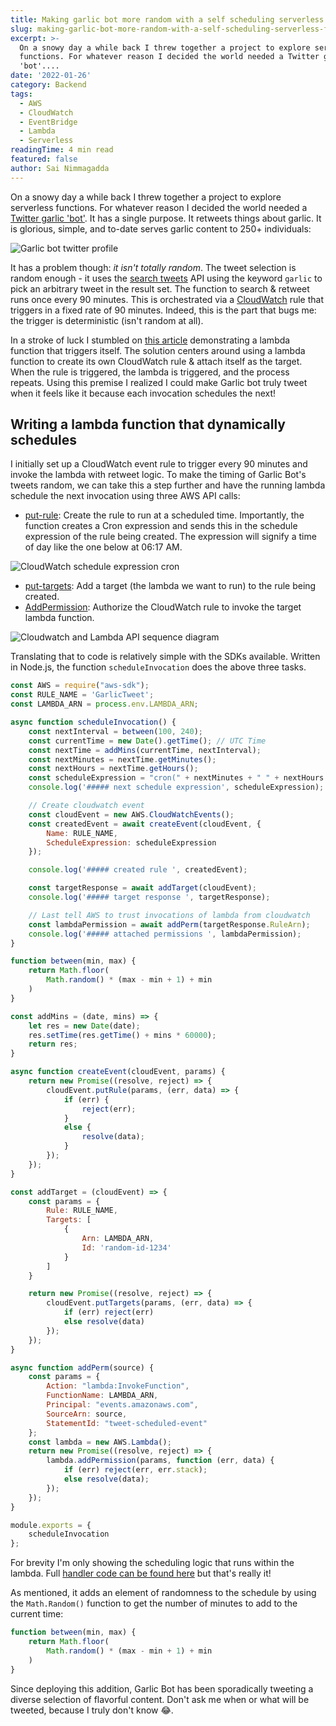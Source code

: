 ```yaml
---
title: Making garlic bot more random with a self scheduling serverless function
slug: making-garlic-bot-more-random-with-a-self-scheduling-serverless-function
excerpt: >-
  On a snowy day a while back I threw together a project to explore serverless
  functions. For whatever reason I decided the world needed a Twitter garlic
  'bot'....
date: '2022-01-26'
category: Backend
tags:
  - AWS
  - CloudWatch
  - EventBridge
  - Lambda
  - Serverless
readingTime: 4 min read
featured: false
author: Sai Nimmagadda
---
```


On a snowy day a while back I threw together a project to explore serverless functions. For whatever reason I decided the world needed a [Twitter garlic 'bot'](https://twitter.com/GarlicHub). It has a single purpose. It retweets things about garlic. It is glorious, simple, and to-date serves garlic content to 250+ individuals:

![Garlic bot twitter profile](/images/articles/garlic_bot_twitter.png)

It has a problem though: *it isn't totally random*. The tweet selection is random enough - it uses the [search tweets](https://developer.twitter.com/en/docs/twitter-api/search-overview) API using the keyword `garlic` to pick an arbitrary tweet in the result set. The function to search & retweet runs once every 90 minutes. This is orchestrated via a [CloudWatch](https://docs.aws.amazon.com/AmazonCloudWatch/latest/events/WhatIsCloudWatchEvents.html) rule that triggers in a fixed rate of 90 minutes. Indeed, this is the part that bugs me: the trigger is deterministic (isn't random at all).

In a stroke of luck I stumbled on [this article](https://blog.bitsrc.io/aws-lambda-function-that-dynamically-schedules-its-next-runtime-e971fca6b6f6) demonstrating a lambda function that triggers itself. The solution centers around using a lambda function to create its own CloudWatch rule & attach itself as the target. When the rule is triggered, the lambda is triggered, and the process repeats. Using this premise I realized I could make Garlic bot truly tweet when it feels like it because each invocation schedules the next!

## Writing a lambda function that dynamically schedules

I initially set up a CloudWatch event rule to trigger every 90 minutes and invoke the lambda with retweet logic. To make the timing of Garlic Bot's tweets random, we can take this a step further and have the running lambda schedule the next invocation using three AWS API calls:

- [put-rule](https://docs.aws.amazon.com/cli/latest/reference/events/put-rule.html): Create the rule to run at a scheduled time. Importantly, the function creates a Cron expression and sends this in the schedule expression of the rule being created. The expression will signify a time of day like the one below at 06:17 AM.

![CloudWatch schedule expression cron](/images/articles/lambda_schedule_cron.png)

- [put-targets](https://docs.aws.amazon.com/cli/latest/reference/events/put-targets.html): Add a target (the lambda we want to run) to the rule being created.
- [AddPermission](https://docs.aws.amazon.com/lambda/latest/dg/API_AddPermission.html): Authorize the CloudWatch rule to invoke the target lambda function.

![Cloudwatch and Lambda API sequence diagram](/images/articles/cloudwatch_lambda_sequence.png)

Translating that to code is relatively simple with the SDKs available. Written in Node.js, the function `scheduleInvocation` does the above three tasks.


```javascript
const AWS = require("aws-sdk");
const RULE_NAME = 'GarlicTweet';
const LAMBDA_ARN = process.env.LAMBDA_ARN;

async function scheduleInvocation() {
    const nextInterval = between(100, 240);
    const currentTime = new Date().getTime(); // UTC Time
    const nextTime = addMins(currentTime, nextInterval);
    const nextMinutes = nextTime.getMinutes();
    const nextHours = nextTime.getHours();
    const scheduleExpression = "cron(" + nextMinutes + " " + nextHours + " * * ? *)";
    console.log('##### next schedule expression', scheduleExpression);

    // Create cloudwatch event
    const cloudEvent = new AWS.CloudWatchEvents();
    const createdEvent = await createEvent(cloudEvent, {
        Name: RULE_NAME,
        ScheduleExpression: scheduleExpression
    });

    console.log('##### created rule ', createdEvent);

    const targetResponse = await addTarget(cloudEvent);
    console.log('##### target response ', targetResponse);

    // Last tell AWS to trust invocations of lambda from cloudwatch
    const lambdaPermission = await addPerm(targetResponse.RuleArn);
    console.log('##### attached permissions ', lambdaPermission);
}

function between(min, max) {
    return Math.floor(
        Math.random() * (max - min + 1) + min
    )
}

const addMins = (date, mins) => {
    let res = new Date(date);
    res.setTime(res.getTime() + mins * 60000);
    return res;
}

async function createEvent(cloudEvent, params) {
    return new Promise((resolve, reject) => {
        cloudEvent.putRule(params, (err, data) => {
            if (err) {
                reject(err);
            }
            else {
                resolve(data);
            }
        });
    });
}

const addTarget = (cloudEvent) => {
    const params = {
        Rule: RULE_NAME,
        Targets: [
            {
                Arn: LAMBDA_ARN,
                Id: 'random-id-1234'
            }
        ]
    }

    return new Promise((resolve, reject) => {
        cloudEvent.putTargets(params, (err, data) => {
            if (err) reject(err)
            else resolve(data)
        });
    });
}

async function addPerm(source) {
    const params = {
        Action: "lambda:InvokeFunction",
        FunctionName: LAMBDA_ARN,
        Principal: "events.amazonaws.com",
        SourceArn: source,
        StatementId: "tweet-scheduled-event"
    };
    const lambda = new AWS.Lambda();
    return new Promise((resolve, reject) => {
        lambda.addPermission(params, function (err, data) {
            if (err) reject(err, err.stack);
            else resolve(data);
        });
    });
}

module.exports = {
    scheduleInvocation
};

```

For brevity I'm only showing the scheduling logic that runs within the lambda. Full [handler code can be found here](https://github.com/funsaized/garlic-bot) but that's really it!

As mentioned, it adds an element of randomness to the schedule by using the `Math.Random()` function to get the number of minutes to add to the current time:

```javascript
function between(min, max) {
    return Math.floor(
        Math.random() * (max - min + 1) + min
    )
}
```

Since deploying this addition, Garlic Bot has been sporadically tweeting a diverse selection of flavorful content. Don't ask me when or what will be tweeted, because I truly don't know 😂.
